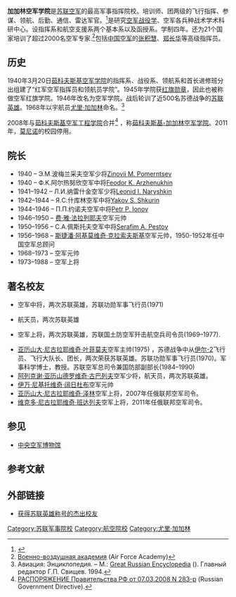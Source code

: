 {{Infobox_University
|name ='''加加林空军学院'''
|native_name =
|latin_name =
|image =Эмблема ВВА имени Ю.А. Гагарина.jpg
|motto =
|established = 1940
|closed      = 2011
|type = 苏联空军院校  
|endowment =
|staff =
|faculty =
|president =
|provost =
|principal =
|rector =
|chancellor =
|vice_chancellor =
|dean =
|head_label =荣誉
|head ={{红旗勋章|type=organization}}{{一级库图佐夫勋章|type=organization}}
|students = 空军高级指挥军官
|undergrad =
|postgrad =
|doctoral =
|city = [[莫斯科州|莫斯科州]][[莫尼诺|莫尼诺]]
|state =
|country = 苏联
|campus =
|free_label =
|free =
|colors =
|colours =
|mascot =
|nickname =
|affiliations =
|website =
}}
'''加加林空军学院'''是[[苏联空军|苏联空军]]的最高军事指挥院校。培训师、团两级的飞行指挥、参谋、领航、后勤、通信、雷达军官。<ref name="MP">{{Cite web |url=http://milparade.udm.ru/18/54-55.htm |title=''Top-level school for military flyers'' Vladimir Vasyutin, ''Military Parade'' Volume 18 |accessdate=2017-03-26 |archive-date=2011-07-17 |archive-url=https://web.archive.org/web/20110717051836/http://milparade.udm.ru/18/54-55.htm |dead-url=no }}</ref>是研究[[空军战役学|空军战役学]]、空军各兵种战术学术科研中心。设指挥系和航空支援系两个基本系以及函授系。学制四年。还为21个国家培训了超过2000名空军专家.<ref>[http://www.9maya.ru/2009/05/12/voenno-vozdushnaya-akademiya-imeni-yua-gagarina.html Военно-воздушная академия] {{Wayback|url=http://www.9maya.ru/2009/05/12/voenno-vozdushnaya-akademiya-imeni-yua-gagarina.html |date=20161223181020 }} (Air Force Academy)</ref>包括[[中国人民解放军空军|中国空军]]的[[张积慧_(空军)|张积慧]]、[[郑长华|郑长华]]等高级指挥员。

== 历史==
1940年3月20日[[茹科夫斯基空军学院|茹科夫斯基空军学院]]的指挥系、战役系、领航系和首长进修班分出组建了“红军空军指挥员和领航员学院”。1945年学院获[[红旗勋章|红旗勋章]]，因此也被称做空军红旗学院。1946年改名为空军学院。战后轮训了近500名苏德战争的[[苏联英雄|苏联英雄]]。1968年以宇航员[[尤里·加加林|尤里·加加林]]命名。<ref>Авиация: Энциклопедия. – М.: [[Great_Russian_Encyclopedia|Great Russian Encyclopedia]] ({{Lang-ru|link=no|Большая Российская Энциклопедия}}). Главный редактор Г.П. Свищев. 1994.</ref> 

2008年与[[茹科夫斯基空军工程学院|茹科夫斯基空军工程学院]]合并<ref>[http://www.referent.ru/1/117981 РАСПОРЯЖЕНИЕ Правительства РФ от 07.03.2008 N 283-р] {{Wayback|url=http://www.referent.ru/1/117981 |date=20120114083458 }} (Russian Government Directive).</ref> ，称[[茹科夫斯基-加加林空军学院|茹科夫斯基-加加林空军学院]]。2011年，[[莫尼诺|莫尼诺]]的校园停用。

== 院长 == 
* 1940{{0|–1940}} – Э.M.波梅兰采夫空军少将[http://www.generals.dk/general/Pomerantsev/Zinovii_Maksimovich/Soviet_Union.html Zinovii M. Pomerntsev]{{Wayback|url=http://www.generals.dk/general/Pomerantsev/Zinovii_Maksimovich/Soviet_Union.html |date=20170927003919 }}
* 1940{{0|–1940}} – Ф.K.阿尔热努欣空军中将[http://www.generals.dk/general/Arzhenukhin/Fedor_Konstantinovich/Soviet_Union.html Feodor K. Arzhenukhin]{{Wayback|url=http://www.generals.dk/general/Arzhenukhin/Fedor_Konstantinovich/Soviet_Union.html |date=20170602014657 }}
* 1941–1942 – Л.И.纳雷什金空军少将[http://www.generals.dk/general/Naryshkin/Leonid_Ilich/Soviet_Union.html Leonid I. Naryshkin]{{Wayback|url=http://www.generals.dk/general/Naryshkin/Leonid_Ilich/Soviet_Union.html |date=20160304113723 }}
* 1942–1944 – Я.C.什库林空军中将[http://www.generals.dk/general/Shkurin/Iakov_Stepanovich/Soviet_Union.html Yakov S. Shkurin]{{Wayback|url=http://www.generals.dk/general/Shkurin/Iakov_Stepanovich/Soviet_Union.html |date=20160304101905 }}
* 1944–1946 – П.П.约诺夫空军中将[http://www.generals.dk/general/Ionov/Petr_Pavlovich/Soviet_Union.html Petr P. Ionov]{{Wayback|url=http://www.generals.dk/general/Ionov/Petr_Pavlovich/Soviet_Union.html |date=20171221125050 }}
* 1946–1950 – [[费奥多尔·雅科夫列维奇·法拉列耶夫|费·雅·法拉列耶夫]]空军元帅
* 1950–1956 – C.A.佩斯托夫空军中将[http://www.generals.dk/general/Pestov/Serafim_Aleksandrovich/Soviet_Union.html Serafim A. Pestov]{{Wayback|url=http://www.generals.dk/general/Pestov/Serafim_Aleksandrovich/Soviet_Union.html |date=20160304132756 }}
* 1956–1968 – [[斯捷潘·阿基莫维奇·克拉索夫斯基|斯捷潘·阿基莫维奇·克拉索夫斯基]]空军元帅，1950-1952年任中国空军总顾问
* 1968–1973 – {{tsl|en|Sergei Rudenko (general)|谢尔盖·伊格纳季耶维奇·鲁坚科}}空军元帅
* 1973–1988 – {{tsl|ru|Скоморохов, Николай Михайлович|尼古拉·米哈伊洛维奇·斯科莫罗霍夫}}空军上将 
 
== 著名校友 ==

* {{tsl|en|Leonid Beda|列昂尼德·伊格纳季耶维奇·别达}}空军中将，两次苏联英雄，苏联功勋军事飞行员(1971)
* {{tsl|en|Georgy Beregovoy|格奥尔基·季莫费耶维奇·别列戈沃伊}}航天员，两次苏联英雄
* {{tsl|en|Andrei Borovykh|安德烈·叶戈罗维奇·博罗维赫}}空军上将，两次苏联英雄，苏联国土防空军歼击航空兵司令员(1969–1977).
* [[亚历山大·尼古拉耶维奇·叶菲莫夫|亚历山大·尼古拉耶维奇·叶菲莫夫]]空军主帅(1975) ，苏德战争中从[[伊尔-2|伊尔-2]]飞行员、飞行大队长、团长，两次荣获苏联英雄。苏联功勋军事飞行员(1970)。军事科学博士，教授。苏联空军总司令兼国防部副部长(1984–1990)
* [[阿列克谢·古巴列夫|阿列克谢·亚历山德罗维奇·古巴列夫]]空军少将，航天员，两次苏联英雄。 
* [[伊万·阔日杜布|伊万·尼基托维奇·阔日杜布]]空军元帅
* [[亚历山大·尼古拉耶维奇·泽林|亚历山大·尼古拉耶维奇·泽林]]空军上将，2007年任俄联邦空军司令。
* [[维克多·尼古拉耶维奇·班达列夫|维克多·尼古拉耶维奇·班达列夫]]空军上将，2011年任俄联邦空军司令。

== 参见 ==
* [[中央空军博物馆|中央空军博物馆]]

== 参考文献 ==
{{reflist}}
== 外部链接 ==
* [http://militera.lib.ru/h/vva_monino/07.html 获得苏联英雄称号的杰出校友]{{Wayback|url=http://militera.lib.ru/h/vva_monino/07.html |date=20170519121101 }}
 

{{coord|55|50|34|N|38|10|53|E|region:RU-MOS_type:landmark_source:kolossus-dewiki|display=title}}
{{Authority control}}
[[Category:苏联军事院校|Category:苏联军事院校]]
[[Category:航空院校|Category:航空院校]]
[[Category:尤里·加加林|Category:尤里·加加林]]